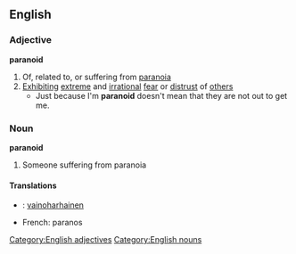 ==English==
===Adjective===
'''paranoid'''
#Of, related to, or suffering from [[paranoia]]
#[[Exhibit]]ing [[extreme]] and [[irrational]] [[fear]] or [[distrust]] of [[other]]s
#* Just because I'm '''paranoid''' doesn't mean that they are not out to get me.
===Noun===
'''paranoid'''
#Someone suffering from paranoia
====Translations====
*{{fi}}: [[vainoharhainen]]
*French: paranos
[[Category:English adjectives]]
[[Category:English nouns]]